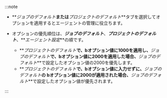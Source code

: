 :::note

- **_ジョブのデフォルト_**または**_プロジェクトのデフォルト_**タブを選択してオプションを適用するとエージェントの管理に役立ちます。

- オプションの優先順位は、**_ジョブのデフォルト_**、**_プロジェクトのデフォルト_**、**_エージェント設定_**の順です。 

  - **_プロジェクトのデフォルト_**で、bオプション値に1000を適用し、**_ジョブのデフォルト_**で、bオプション値に2000を適用した場合、**_ジョブのデフォルト_**で設定したオプション値の2000を優先します。
  - **_プロジェクトのデフォルト_**で、bオプション値に入力せずに、**_ジョブのデフォルト_**の bオプション値に2000が適用された場合、**_ジョブのデフォルト_**で設定したオプション値が優先されます。

:::

